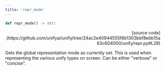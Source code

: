 ```yaml
---
title: 'repr_mode'
---
```


```python
def repr_mode() -> str:
```

<p align="right">[source code](https://github.com/unifyai/unify/tree/24ac2e40944555f6b1303bbf8ebb15a63c604000/unify/repr.py#L28)</p>

Gets the global representation mode as currently set. This is used when representing
the various unify types on screen. Can be either "verbose" or "concise".